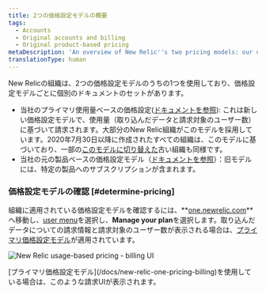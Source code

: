 ```yaml
---
title: 2つの価格設定モデルの概要
tags:
  - Accounts
  - Original accounts and billing
  - Original product-based pricing
metaDescription: 'An overview of New Relic''s two pricing models: our usage-based pricing model and our original pricing model.'
translationType: human
---
```



New Relicの組織は、2つの価格設定モデルのうちの1つを使用しており、価格設定モデルごとに個別のドキュメントのセットがあります。

* 当社のプライマリ使用量ベースの価格設定([ドキュメントを参照](/docs/new-relic-one-pricing-billing)): これは新しい価格設定モデルで、使用量（取り込んだデータと請求対象のユーザー数）に基づいて請求されます。大部分のNew Relic組織がこのモデルを採用しています。2020年7月30日以降に作成されたすべての組織は、このモデルに基づいており、一部の[このモデルに切り替えた](/docs/accounts/original-accounts-billing/original-product-based-pricing/switch-new-models/)古い組織も同様です。
* 当社の元の製品ベースの価格設定モデル（[ドキュメントを参照](/docs/accounts/original-accounts-billing/product-pricing/product-based-pricing)）：旧モデルには、特定の製品へのサブスクリプションが含まれます。

### 価格設定モデルの確認 [#determine-pricing]

組織に適用されている価格設定モデルを確認するには、**[one.newrelic.com](https://one.newrelic.com/all-capabilities)**へ移動し、[user menu](/docs/accounts/accounts-billing/general-account-settings/intro-account-settings)を選択し、**Manage your plan**を選択します。取り込んだデータについての請求情報と請求対象のユーザー数が表示される場合は、[プライマリ価格設定モデル](/docs/accounts/accounts-billing/new-relic-one-pricing-billing/new-relic-one-pricing-billing)が適用されています。

<img
  title="new-relic-one-pricing-plan-billing-ui.png"
  alt="New Relic usage-based pricing - billing UI"
  src={accountsBillingUI}
/>

<figcaption>
  [プライマリ価格設定モデル](/docs/new-relic-one-pricing-billing)を使用している場合は、このような請求UIが表示されます。
</figcaption>